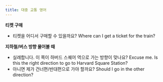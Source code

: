 ```yaml
---
title: 대중 교통 영어
---
```


**티켓 구매**

- 티켓을 어디서 구매할 수 있을까요?
  Where can I get a ticket for the train?

**지하철/버스 방향 물어볼 때**

- 실례합니다. 이 쪽이 하버드 스퀘어 역으로 가는 방향이 맞나요?
  Excuse me. Is this the right direction to go to Harvard Square Station?
- 아니면 제가 건너편/반대편으로 가야 할까요?
  Should I go in the other direction?
